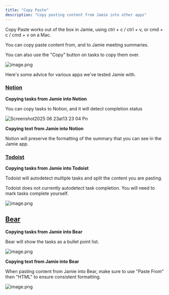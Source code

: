 ```yaml
---
title: "Copy Paste"
description: "Copy pasting content from Jamie into other apps"
---
```


Copy Paste works out of the box in Jamie, using ctrl \+ c / ctrl \+ v, or cmd \+ c / cmd \+ v on a Mac.

You can copy paste content from, and to Jamie meeting summaries.

You can also use the "Copy" button on tasks to copy them over.

![image.png](/images/image.png)

Here's some advice for various apps we've tested Jamie with.

### [Notion](https://notion.so/)

**Copying tasks from Jamie into Notion**

You can copy tasks to Notion, and it will detect completion status

![Screenshot2025 06 23at13 23 04 Pn](/images/Screenshot2025-06-23at13.23.04.png)

**Copying text from Jamie into Notion**

Notion will preserve the formatting of the summary that you can see in the Jamie app.

### [Todoist](https://www.todoist.com/)

**Copying tasks from Jamie into Todoist**

Todoist will autodetect multiple tasks and split the content you are pasting.

<Info>
  Todoist does not currently autodetect task completion. You will need to mark tasks complete yourself.
</Info>

![image.png](/images/image.png)

## [Bear](https://bear.app/)

**Copying tasks from Jamie into Bear**

Bear will show the tasks as a bullet point list.

![image.png](/images/image.png)

**Copying text from Jamie into Bear**

When pasting content from Jamie into Bear, make sure to use "Paste From" then "HTML" to ensure consistent formatting.

![image.png](/images/image.png)